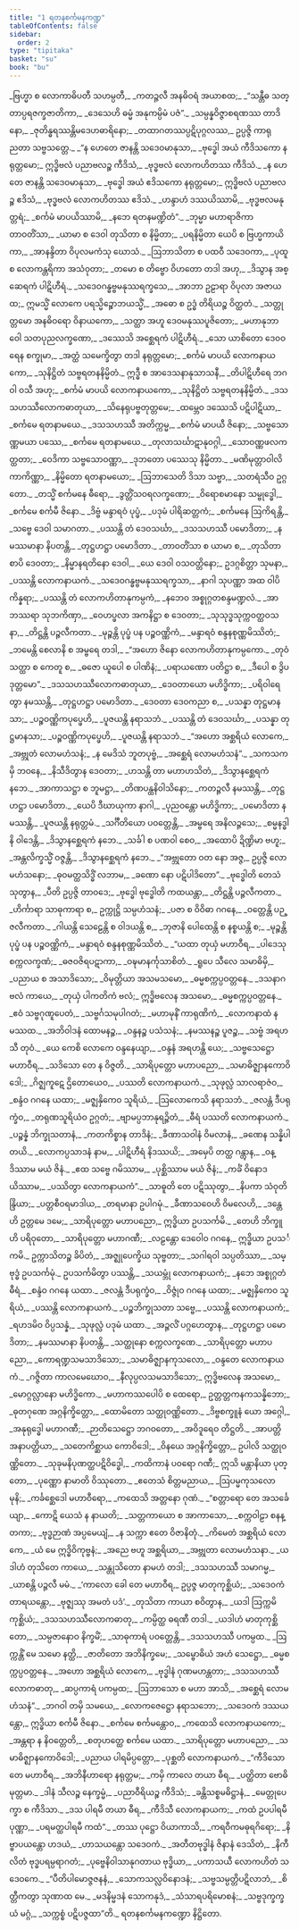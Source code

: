```yaml
---
title: "1 ရတနစင်္ကမနကဏ္ဍ"
tableOfContents: false
sidebar:
  order: 2
type: "tipitaka"
basket: "su"
book: "bu"
---
```



<DynamicBreadcrumb />

<Division number="1" book="bu">

<Paragraph number="2" type="verses" book="bu">
_ဗြဟ္မာ စ လောကာဓိပတီ သဟမ္ပတီ,_  
_ကတဉ္ဇလီ အနဓိဝရံ အယာစထ;_  
_“သန္တီဓ သတ္တာပ္ပရဇက္ခဇာတိကာ,_  
_ဒေသေဟိ ဓမ္မံ အနုကမ္ပိမံ ပဇံ”._  

</Paragraph>

</Division>
<Division number="2" book="bu">

<Paragraph number="3" type="verses" book="bu">
_သမ္ပန္နဝိဇ္ဇာစရဏဿ တာဒိနော,_  
_ဇုတိန္ဓရဿန္တိမဒေဟဓာရိနော;_  
_တထာဂတဿပ္ပဋိပုဂ္ဂလဿ,_  
ဥပ္ပဇ္ဇိ ကာရုညတာ သဗ္ဗသတ္တေ._  

</Paragraph>

</Division>
<Division number="3" book="bu">

<Paragraph number="4" type="verses" book="bu">
_“န ဟေတေ ဇာနန္တိ သဒေဝမာနုသာ,_  
_ဗုဒ္ဓေါ အယံ ကီဒိသကော နရုတ္တမော;_  
ဣဒ္ဓိဗလံ ပညာဗလဉ္စ ကီဒိသံ,_  
_ဗုဒ္ဓဗလံ လောကဟိတဿ ကီဒိသံ._  

</Paragraph>

</Division>
<Division number="4" book="bu">

<Paragraph number="5" type="verses" book="bu">
_န ဟေတေ ဇာနန္တိ သဒေဝမာနုသာ,_  
_ဗုဒ္ဓေါ အယံ ဧဒိသကော နရုတ္တမော;_  
ဣဒ္ဓိဗလံ ပညာဗလဉ္စ ဧဒိသံ,_  
_ဗုဒ္ဓဗလံ လောကဟိတဿ ဧဒိသံ._  

</Paragraph>

</Division>
<Division number="5" book="bu">

<Paragraph number="6" type="verses" book="bu">
_ဟန္ဒာဟံ ဒဿယိဿာမိ,_  
_ဗုဒ္ဓဗလမနုတ္တရံ;_  
_စင်္ကမံ မာပယိဿာမိ,_  
_နဘေ ရတနမဏ္ဍိတံ”._  

</Paragraph>

</Division>
<Division number="6" book="bu">

<Paragraph number="7" type="verses" book="bu">
_ဘုမ္မာ မဟာရာဇိကာ တာဝတိံသာ,_  
_ယာမာ စ ဒေဝါ တုသိတာ စ နိမ္မိတာ;_  
_ပရနိမ္မိတာ ယေပိ စ ဗြဟ္မကာယိကာ,_  
_အာနန္ဒိတာ ဝိပုလမကံသု ဃောသံ._  

</Paragraph>

</Division>
<Division number="7" book="bu">

<Paragraph number="8" type="verses" book="bu">
_ဩဘာသိတာ စ ပထဝီ သဒေဝကာ,_  
_ပုထူ စ လောကန္တရိကာ အသံဝုတာ;_  
_တမော စ တိဗ္ဗော ဝိဟတော တဒါ အဟု,_  
_ဒိသွာန အစ္ဆေရကံ ပါဋိဟီရံ._  

</Paragraph>

</Division>
<Division number="8" book="bu">

<Paragraph number="9" type="verses" book="bu">
_သဒေဝဂန္ဓဗ္ဗမနုဿရက္ခသေ,_  
_အာဘာ ဥဠာရာ ဝိပုလာ အဇာယထ;_  
ဣမသ္မိံ လောကေ ပရသ္မိဉ္စောဘယသ္မိံ,_  
_အဓော စ ဥဒ္ဓံ တိရိယဉ္စ ဝိတ္ထတံ._  

</Paragraph>

</Division>
<Division number="9" book="bu">

<Paragraph number="10" type="verses" book="bu">
_သတ္တုတ္တမော အနဓိဝရော ဝိနာယကော,_  
_သတ္ထာ အဟူ ဒေဝမနုဿပူဇိတော;_  
_မဟာနုဘာဝေါ သတပုညလက္ခဏော,_  
_ဒဿေသိ အစ္ဆေရကံ ပါဋိဟီရံ._  

</Paragraph>

</Division>
<Division number="10" book="bu">

<Paragraph number="11" type="verses" book="bu">
_သော ယာစိတော ဒေဝဝရေန စက္ခုမာ,_  
_အတ္ထံ သမေက္ခိတွာ တဒါ နရုတ္တမော;_  
_စင်္ကမံ မာပယိ လောကနာယကော,_  
_သုနိဋ္ဌိတံ သဗ္ဗရတနနိမ္မိတံ._  

</Paragraph>

</Division>
<Division number="11" book="bu">

<Paragraph number="12" type="verses" book="bu">
ဣဒ္ဓီ စ အာဒေသနာနုသာသနီ,_  
_တိပါဋိဟီရေ ဘဂဝါ ဝသီ အဟု;_  
_စင်္ကမံ မာပယိ လောကနာယကော,_  
_သုနိဋ္ဌိတံ သဗ္ဗရတနနိမ္မိတံ._  

</Paragraph>

</Division>
<Division number="12" book="bu">

<Paragraph number="13" type="verses" book="bu">
_ဒသသဟဿီလောကဓာတုယာ,_  
_သိနေရုပဗ္ဗတုတ္တမေ;_  
_ထမ္ဘေဝ ဒဿေသိ ပဋိပါဋိယာ,_  
_စင်္ကမေ ရတနာမယေ._  

</Paragraph>

</Division>
<Division number="13" book="bu">

<Paragraph number="14" type="verses" book="bu">
_ဒသသဟဿီ အတိက္ကမ္မ,_  
_စင်္ကမံ မာပယီ ဇိနော;_  
_သဗ္ဗသောဏ္ဏမယာ ပဿေ,_  
_စင်္ကမေ ရတနာမယေ._  

</Paragraph>

</Division>
<Division number="14" book="bu">

<Paragraph number="15" type="verses" book="bu">
_တုလာသင်္ဃာဋာနုဝဂ္ဂါ,_  
_သောဝဏ္ဏဖလကတ္ထတာ;_  
_ဝေဒိကာ သဗ္ဗသောဝဏ္ဏာ,_  
_ဒုဘတော ပဿေသု နိမ္မိတာ._  

</Paragraph>

</Division>
<Division number="15" book="bu">

<Paragraph number="16" type="verses" book="bu">
_မဏိမုတ္တာဝါလိကာကိဏ္ဏာ,_  
_နိမ္မိတော ရတနာမယော;_  
_ဩဘာသေတိ ဒိသာ သဗ္ဗာ,_  
_သတရံသီဝ ဥဂ္ဂတော._  

</Paragraph>

</Division>
<Division number="16" book="bu">

<Paragraph number="17" type="verses" book="bu">
_တသ္မိံ စင်္ကမနေ ဓီရော,_  
_ဒွတ္တိံသဝရလက္ခဏော;_  
_ဝိရောစမာနော သမ္ဗုဒ္ဓေါ,_  
_စင်္ကမေ စင်္ကမီ ဇိနော._  

</Paragraph>

</Division>
<Division number="17" book="bu">

<Paragraph number="18" type="verses" book="bu">
_ဒိဗ္ဗံ မန္ဒာရဝံ ပုပ္ဖံ,_  
_ပဒုမံ ပါရိဆတ္တကံ;_  
_စင်္ကမနေ ဩကိရန္တိ,_  
_သဗ္ဗေ ဒေဝါ သမာဂတာ._  

</Paragraph>

</Division>
<Division number="18" book="bu">

<Paragraph number="19" type="verses" book="bu">
_ပဿန္တိ တံ ဒေဝသင်္ဃာ,_  
_ဒသသဟဿီ ပမောဒိတာ;_  
_နမဿမာနာ နိပတန္တိ,_  
_တုဋ္ဌဟဋ္ဌာ ပမောဒိတာ._  

</Paragraph>

</Division>
<Division number="19" book="bu">

<Paragraph number="20" type="verses" book="bu">
_တာဝတိံသာ စ ယာမာ စ,_  
_တုသိတာ စာပိ ဒေဝတာ;_  
_နိမ္မာနရတိနော ဒေဝါ,_  
_ယေ ဒေဝါ ဝသဝတ္တိနော;_  
ဥဒဂ္ဂစိတ္တာ သုမနာ,_  
_ပဿန္တိ လောကနာယကံ._  

</Paragraph>

</Division>
<Division number="20" book="bu">

<Paragraph number="21" type="verses" book="bu">
_သဒေဝဂန္ဓဗ္ဗမနုဿရက္ခသာ,_  
_နာဂါ သုပဏ္ဏာ အထ ဝါပိ ကိန္နရာ;_  
_ပဿန္တိ တံ လောကဟိတာနုကမ္ပကံ,_  
_နဘေဝ အစ္စုဂ္ဂတစန္ဒမဏ္ဍလံ._  

</Paragraph>

</Division>
<Division number="21" book="bu">

<Paragraph number="22" type="verses" book="bu">
_အာဘဿရာ သုဘကိဏှာ,_  
_ဝေဟပ္ဖလာ အကနိဋ္ဌာ စ ဒေဝတာ;_  
_သုသုဒ္ဓသုက္ကဝတ္ထဝသနာ,_  
_တိဋ္ဌန္တိ ပဉ္ဇလီကတာ._  

</Paragraph>

</Division>
<Division number="22" book="bu">

<Paragraph number="23" type="verses" book="bu">
_မုဉ္စန္တိ ပုပ္ဖံ ပန ပဉ္စဝဏ္ဏိကံ,_  
_မန္ဒာရဝံ စန္ဒနစုဏ္ဏမိဿိတံ;_  
_ဘမေန္တိ စေလာနိ စ အမ္ဗရေ တဒါ,_  
_“အဟော ဇိနော လောကဟိတာနုကမ္ပကော._  

</Paragraph>

</Division>
<Division number="23" book="bu">

<Paragraph number="24" type="verses" book="bu">
_တုဝံ သတ္ထာ စ ကေတူ စ,_  
_ဓဇော ယူပေါ စ ပါဏိနံ;_  
_ပရာယဏော ပတိဋ္ဌာ စ,_  
_ဒီပေါ စ ဒွိပဒုတ္တမော”._  

</Paragraph>

</Division>
<Division number="24" book="bu">

<Paragraph number="25" type="verses" book="bu">
_ဒသသဟဿီလောကဓာတုယာ,_  
_ဒေဝတာယော မဟိဒ္ဓိကာ;_  
_ပရိဝါရေတွာ နမဿန္တိ,_  
_တုဋ္ဌဟဋ္ဌာ ပမောဒိတာ._  

</Paragraph>

</Division>
<Division number="25" book="bu">

<Paragraph number="26" type="verses" book="bu">
_ဒေဝတာ ဒေဝကညာ စ,_  
_ပသန္နာ တုဋ္ဌမာနသာ;_  
_ပဉ္စဝဏ္ဏိကပုပ္ဖေဟိ,_  
_ပူဇယန္တိ နရာသဘံ._  

</Paragraph>

</Division>
<Division number="26" book="bu">

<Paragraph number="27" type="verses" book="bu">
_ပဿန္တိ တံ ဒေဝသင်္ဃာ,_  
_ပသန္နာ တုဋ္ဌမာနသာ;_  
_ပဉ္စဝဏ္ဏိကပုပ္ဖေဟိ,_  
_ပူဇယန္တိ နရာသဘံ._  

</Paragraph>

</Division>
<Division number="27" book="bu">

<Paragraph number="28" type="verses" book="bu">
_“အဟော အစ္ဆရိယံ လောကေ,_  
_အဗ္ဘုတံ လောမဟံသနံ;_  
_န မေဒိသံ ဘူတပုဗ္ဗံ,_  
_အစ္ဆေရံ လောမဟံသနံ”._  

</Paragraph>

</Division>
<Division number="28" book="bu">

<Paragraph number="29" type="verses" book="bu">
_သကသကမှိ ဘဝနေ,_  
_နိသီဒိတွာန ဒေဝတာ;_  
_ဟသန္တိ တာ မဟာဟသိတံ,_  
_ဒိသွာနစ္ဆေရကံ နဘေ._  

</Paragraph>

</Division>
<Division number="29" book="bu">

<Paragraph number="30" type="verses" book="bu">
_အာကာသဋ္ဌာ စ ဘူမဋ္ဌာ,_  
_တိဏပန္ထနိဝါသိနော;_  
_ကတဉ္ဇလီ နမဿန္တိ,_  
_တုဋ္ဌဟဋ္ဌာ ပမောဒိတာ._  

</Paragraph>

</Division>
<Division number="30" book="bu">

<Paragraph number="31" type="verses" book="bu">
_ယေပိ ဒီဃာယုကာ နာဂါ,_  
_ပုညဝန္တော မဟိဒ္ဓိကာ;_  
_ပမောဒိတာ နမဿန္တိ,_  
_ပူဇယန္တိ နရုတ္တမံ._  

</Paragraph>

</Division>
<Division number="31" book="bu">

<Paragraph number="32" type="verses" book="bu">
_သင်္ဂီတိယော ပဝတ္တေန္တိ,_  
_အမ္ဗရေ အနိလဉ္ဇသေ;_  
_စမ္မနဒ္ဓါနိ ဝါဒေန္တိ,_  
_ဒိသွာနစ္ဆေရကံ နဘေ._  

</Paragraph>

</Division>
<Division number="32" book="bu">

<Paragraph number="33" type="verses" book="bu">
_သင်္ခါ စ ပဏဝါ စေဝ,_  
_အထောပိ ဍိဏ္ဍိမာ ဗဟူ;_  
_အန္တလိက္ခသ္မိံ ဝဇ္ဇန္တိ,_  
_ဒိသွာနစ္ဆေရကံ နဘေ._  

</Paragraph>

</Division>
<Division number="33" book="bu">

<Paragraph number="34" type="verses" book="bu">
_“အဗ္ဘုတော ဝတ နော အဇ္ဇ,_  
ဥပ္ပဇ္ဇိ လောမဟံသနော;_  
_ဓုဝမတ္ထသိဒ္ဓိံ လဘာမ,_  
_ခဏော နော ပဋိပါဒိတော”._  

</Paragraph>

</Division>
<Division number="34" book="bu">

<Paragraph number="35" type="verses" book="bu">
_ဗုဒ္ဓေါတိ တေသံ သုတွာန,_  
_ပီတိ ဥပ္ပဇ္ဇိ တာဝဒေ;_  
_ဗုဒ္ဓေါ ဗုဒ္ဓေါတိ ကထယန္တာ,_  
_တိဋ္ဌန္တိ ပဉ္ဇလီကတာ._  

</Paragraph>

</Division>
<Division number="35" book="bu">

<Paragraph number="36" type="verses" book="bu">
_ဟိင်္ကာရာ သာဓုကာရာ စ,_  
ဥက္ကုဋ္ဌိ သမ္ပဟံသနံ;_  
_ပဇာ စ ဝိဝိဓာ ဂဂနေ,_  
_ဝတ္တေန္တိ ပဉ္ဇလီကတာ._  

</Paragraph>

</Division>
<Division number="36" book="bu">

<Paragraph number="37" type="verses" book="bu">
_ဂါယန္တိ သေဠေန္တိ စ ဝါဒယန္တိ စ,_  
_ဘုဇာနိ ပေါထေန္တိ စ နစ္စယန္တိ စ;_  
_မုဉ္စန္တိ ပုပ္ဖံ ပန ပဉ္စဝဏ္ဏိကံ,_  
_မန္ဒာရဝံ စန္ဒနစုဏ္ဏမိဿိတံ._  

</Paragraph>

</Division>
<Division number="37" book="bu">

<Paragraph number="38" type="verses" book="bu">
_“ယထာ တုယှံ မဟာဝီရ,_  
_ပါဒေသု စက္ကလက္ခဏံ;_  
_ဓဇဝဇိရပဋာကာ,_  
_ဝဍ္ဎမာနင်္ကုသာစိတံ._  

</Paragraph>

</Division>
<Division number="38" book="bu">

<Paragraph number="39" type="verses" book="bu">
_ရူပေ သီလေ သမာဓိမှိ,_  
_ပညာယ စ အသာဒိသော;_  
_ဝိမုတ္တိယာ အသမသမော,_  
_ဓမ္မစက္ကပ္ပဝတ္တနေ._  

</Paragraph>

</Division>
<Division number="39" book="bu">

<Paragraph number="40" type="verses" book="bu">
_ဒသနာဂဗလံ ကာယေ,_  
_တုယှံ ပါကတိကံ ဗလံ;_  
ဣဒ္ဓိဗလေန အသမော,_  
_ဓမ္မစက္ကပ္ပဝတ္တနေ._  

</Paragraph>

</Division>
<Division number="40" book="bu">

<Paragraph number="41" type="verses" book="bu">
_ဧဝံ သဗ္ဗဂုဏူပေတံ,_  
_သဗ္ဗင်္ဂသမုပါဂတံ;_  
_မဟာမုနိံ ကာရုဏိကံ,_  
_လောကနာထံ နမဿထ._  

</Paragraph>

</Division>
<Division number="41" book="bu">

<Paragraph number="42" type="verses" book="bu">
_အဘိဝါဒနံ ထောမနဉ္စ,_  
_ဝန္ဒနဉ္စ ပသံသနံ;_  
_နမဿနဉ္စ ပူဇဉ္စ,_  
_သဗ္ဗံ အရဟသီ တုဝံ._  

</Paragraph>

</Division>
<Division number="42" book="bu">

<Paragraph number="43" type="verses" book="bu">
_ယေ ကေစိ လောကေ ဝန္ဒနေယျာ,_  
_ဝန္ဒနံ အရဟန္တိ ယေ;_  
_သဗ္ဗသေဋ္ဌော မဟာဝီရ,_  
_သဒိသော တေ န ဝိဇ္ဇတိ._  

</Paragraph>

</Division>
<Division number="43" book="bu">

<Paragraph number="44" type="verses" book="bu">
_သာရိပုတ္တော မဟာပညော,_  
_သမာဓိဇ္ဈာနကောဝိဒေါ;_  
_ဂိဇ္ဈကူဋေ ဌိတောယေဝ,_  
_ပဿတိ လောကနာယကံ._  

</Paragraph>

</Division>
<Division number="44" book="bu">

<Paragraph number="45" type="verses" book="bu">
_သုဖုလ္လံ သာလရာဇံဝ,_  
_စန္ဒံဝ ဂဂနေ ယထာ;_  
_မဇ္ဈနှိကေဝ သူရိယံ,_  
_ဩလောကေသိ နရာသဘံ._  

</Paragraph>

</Division>
<Division number="45" book="bu">

<Paragraph number="46" type="verses" book="bu">
_ဇလန္တံ ဒီပရုက္ခံဝ,_  
_တရုဏသူရိယံဝ ဥဂ္ဂတံ;_  
_ဗျာမပ္ပဘာနုရဉ္ဇိတံ,_  
_ဓီရံ ပဿတိ လောကနာယကံ._  

</Paragraph>

</Division>
<Division number="46" book="bu">

<Paragraph number="47" type="verses" book="bu">
_ပဉ္စန္နံ ဘိက္ခုသတာနံ,_  
_ကတကိစ္စာန တာဒိနံ;_  
_ခီဏာသဝါနံ ဝိမလာနံ,_  
_ခဏေန သန္နိပါတယိ._  

</Paragraph>

</Division>
<Division number="47" book="bu">

<Paragraph number="48" type="verses" book="bu">
_လောကပ္ပသာဒနံ နာမ,_  
_ပါဋိဟီရံ နိဒဿယိ;_  
_အမှေပိ တတ္ထ ဂန္တွာန,_  
_ဝန္ဒိဿာမ မယံ ဇိနံ._  

</Paragraph>

</Division>
<Division number="48" book="bu">

<Paragraph number="49" type="verses" book="bu">
_ဧထ သဗ္ဗေ ဂမိဿာမ,_  
_ပုစ္ဆိဿာမ မယံ ဇိနံ;_  
_ကင်္ခံ ဝိနောဒယိဿာမ,_  
_ပဿိတွာ လောကနာယကံ”._  

</Paragraph>

</Division>
<Division number="49" book="bu">

<Paragraph number="50" type="verses" book="bu">
_သာဓူတိ တေ ပဋိဿုတွာ,_  
_နိပကာ သံဝုတိန္ဒြိယာ;_  
_ပတ္တစီဝရမာဒါယ,_  
_တရမာနာ ဥပါဂမုံ._  

</Paragraph>

</Division>
<Division number="50" book="bu">

<Paragraph number="51" type="verses" book="bu">
_ခီဏာသဝေဟိ ဝိမလေဟိ,_  
_ဒန္တေဟိ ဥတ္တမေ ဒမေ;_  
_သာရိပုတ္တော မဟာပညော,_  
ဣဒ္ဓိယာ ဥပသင်္ကမိ._  

</Paragraph>

</Division>
<Division number="51" book="bu">

<Paragraph number="52" type="verses" book="bu">
_တေဟိ ဘိက္ခူဟိ ပရိဝုတော,_  
_သာရိပုတ္တော မဟာဂဏီ;_  
_လဠန္တော ဒေဝေါဝ ဂဂနေ,_  
ဣဒ္ဓိယာ ဥပသင်္ကမိ._  

</Paragraph>

</Division>
<Division number="52" book="bu">

<Paragraph number="53" type="verses" book="bu">
ဥက္ကာသိတဉ္စ ခိပိတံ,_  
_အဇ္ဈုပေက္ခိယ သုဗ္ဗတာ;_  
_သဂါရဝါ သပ္ပတိဿာ,_  
_သမ္ဗုဒ္ဓံ ဥပသင်္ကမုံ._  

</Paragraph>

</Division>
<Division number="53" book="bu">

<Paragraph number="54" type="verses" book="bu">
ဥပသင်္ကမိတွာ ပဿန္တိ,_  
_သယမ္ဘုံ လောကနာယကံ;_  
_နဘေ အစ္စုဂ္ဂတံ ဓီရံ,_  
_စန္ဒံဝ ဂဂနေ ယထာ._  

</Paragraph>

</Division>
<Division number="54" book="bu">

<Paragraph number="55" type="verses" book="bu">
_ဇလန္တံ ဒီပရုက္ခံဝ,_  
_ဝိဇ္ဇုံဝ ဂဂနေ ယထာ;_  
_မဇ္ဈနှိကေဝ သူရိယံ,_  
_ပဿန္တိ လောကနာယကံ._  

</Paragraph>

</Division>
<Division number="55" book="bu">

<Paragraph number="56" type="verses" book="bu">
_ပဉ္စဘိက္ခုသတာ သဗ္ဗေ,_  
_ပဿန္တိ လောကနာယကံ;_  
_ရဟဒမိဝ ဝိပ္ပသန္နံ,_  
_သုဖုလ္လံ ပဒုမံ ယထာ._  

</Paragraph>

</Division>
<Division number="56" book="bu">

<Paragraph number="57" type="verses" book="bu">
_အဉ္ဇလိံ ပဂ္ဂဟေတွာန,_  
_တုဋ္ဌဟဋ္ဌာ ပမောဒိတာ;_  
_နမဿမာနာ နိပတန္တိ,_  
_သတ္ထုနော စက္ကလက္ခဏေ._  

</Paragraph>

</Division>
<Division number="57" book="bu">

<Paragraph number="58" type="verses" book="bu">
_သာရိပုတ္တော မဟာပညော,_  
_ကောရဏ္ဍသမသာဒိသော;_  
_သမာဓိဇ္ဈာနကုသလော,_  
_ဝန္ဒတေ လောကနာယကံ._  

</Paragraph>

</Division>
<Division number="58" book="bu">

<Paragraph number="59" type="verses" book="bu">
_ဂဇ္ဇိတာ ကာလမေဃောဝ,_  
_နီလုပ္ပလသမသာဒိသော;_  
ဣဒ္ဓိဗလေန အသမော,_  
_မောဂ္ဂလ္လာနော မဟိဒ္ဓိကော._  

</Paragraph>

</Division>
<Division number="59" book="bu">

<Paragraph number="60" type="verses" book="bu">
_မဟာကဿပေါပိ စ ထေရော,_  
ဥတ္တတ္တကနကသန္နိဘော;_  
_ဓုတဂုဏေ အဂ္ဂနိက္ခိတ္တော,_  
_ထောမိတော သတ္ထုဝဏ္ဏိတော._  

</Paragraph>

</Division>
<Division number="60" book="bu">

<Paragraph number="61" type="verses" book="bu">
_ဒိဗ္ဗစက္ခူနံ ယော အဂ္ဂေါ,_  
_အနုရုဒ္ဓေါ မဟာဂဏီ;_  
_ဉာတိသေဋ္ဌော ဘဂဝတော,_  
_အဝိဒူရေဝ တိဋ္ဌတိ._  

</Paragraph>

</Division>
<Division number="61" book="bu">

<Paragraph number="62" type="verses" book="bu">
_အာပတ္တိအနာပတ္တိယာ,_  
_သတေကိစ္ဆာယ ကောဝိဒေါ;_  
_ဝိနယေ အဂ္ဂနိက္ခိတ္တော,_  
ဥပါလိ သတ္ထုဝဏ္ဏိတော._  

</Paragraph>

</Division>
<Division number="62" book="bu">

<Paragraph number="63" type="verses" book="bu">
_သုခုမနိပုဏတ္ထပဋိဝိဒ္ဓေါ,_  
_ကထိကာနံ ပဝရော ဂဏီ;_  
ဣသိ မန္တာနိယာ ပုတ္တော,_  
_ပုဏ္ဏော နာမာတိ ဝိဿုတော._  

</Paragraph>

</Division>
<Division number="63" book="bu">

<Paragraph number="64" type="verses" book="bu">
_ဧတေသံ စိတ္တမညာယ,_  
_ဩပမ္မကုသလော မုနိ;_  
_ကင်္ခစ္ဆေဒေါ မဟာဝီရော,_  
_ကထေသိ အတ္တနော ဂုဏံ._  

</Paragraph>

</Division>
<Division number="64" book="bu">

<Paragraph number="65" type="verses" book="bu">
_“စတ္တာရော တေ အသင်္ခေယျာ,_  
_ကောဋိ ယေသံ န နာယတိ;_  
_သတ္တကာယော စ အာကာသော,_  
_စက္ကဝါဠာ စနန္တကာ;_  
_ဗုဒ္ဓဉာဏံ အပ္ပမေယျံ,_  
_န သက္ကာ ဧတေ ဝိဇာနိတုံ._  

</Paragraph>

</Division>
<Division number="65" book="bu">

<Paragraph number="66" type="verses" book="bu">
_ကိမေတံ အစ္ဆရိယံ လောကေ,_  
_ယံ မေ ဣဒ္ဓိဝိကုဗ္ဗနံ;_  
_အညေ ဗဟူ အစ္ဆရိယာ,_  
_အဗ္ဘုတာ လောမဟံသနာ._  

</Paragraph>

</Division>
<Division number="66" book="bu">

<Paragraph number="67" type="verses" book="bu">
_ယဒါဟံ တုသိတေ ကာယေ,_  
_သန္တုသိတော နာမဟံ တဒါ;_  
_ဒသသဟဿီ သမာဂမ္မ,_  
_ယာစန္တိ ပဉ္ဇလီ မမံ._  

</Paragraph>

</Division>
<Division number="67" book="bu">

<Paragraph number="68" type="verses" book="bu">
_‘ကာလော ခေါ တေ မဟာဝီရ,_  
ဥပ္ပဇ္ဇ မာတုကုစ္ဆိယံ;_  
_သဒေဝကံ တာရယန္တော,_  
_ဗုဇ္ဈဿု အမတံ ပဒံ’._  

</Paragraph>

</Division>
<Division number="68" book="bu">

<Paragraph number="69" type="verses" book="bu">
_တုသိတာ ကာယာ စဝိတွာန,_  
_ယဒါ ဩက္ကမိ ကုစ္ဆိယံ;_  
_ဒသသဟဿီလောကဓာတု,_  
_ကမ္ပိတ္ထ ဓရဏီ တဒါ._  

</Paragraph>

</Division>
<Division number="69" book="bu">

<Paragraph number="70" type="verses" book="bu">
_ယဒါဟံ မာတုကုစ္ဆိတော,_  
_သမ္ပဇာနောဝ နိက္ခမိံ;_  
_သာဓုကာရံ ပဝတ္တေန္တိ,_  
_ဒသသဟဿီ ပကမ္ပထ._  

</Paragraph>

</Division>
<Division number="70" book="bu">

<Paragraph number="71" type="verses" book="bu">
_ဩက္ကန္တိံ မေ သမော နတ္ထိ,_  
_ဇာတိတော အဘိနိက္ခမေ;_  
_သမ္ဗောဓိယံ အဟံ သေဋ္ဌော,_  
_ဓမ္မစက္ကပ္ပဝတ္တနေ._  

</Paragraph>

</Division>
<Division number="71" book="bu">

<Paragraph number="72" type="verses" book="bu">
_အဟော အစ္ဆရိယံ လောကေ,_  
_ဗုဒ္ဓါနံ ဂုဏမဟန္တတာ;_  
_ဒသသဟဿီလောကဓာတု,_  
_ဆပ္ပကာရံ ပကမ္ပထ;_  
_ဩဘာသော စ မဟာ အာသိ,_  
_အစ္ဆေရံ လောမဟံသနံ”._  

</Paragraph>

</Division>
<Division number="72" book="bu">

<Paragraph number="73" type="verses" book="bu">
_ဘဂဝါ တမှိ သမယေ,_  
_လောကဇေဋ္ဌော နရာသဘော;_  
_သဒေဝကံ ဒဿယန္တော,_  
ဣဒ္ဓိယာ စင်္ကမီ ဇိနော._  

</Paragraph>

</Division>
<Division number="73" book="bu">

<Paragraph number="74" type="verses" book="bu">
_စင်္ကမေ စင်္ကမန္တောဝ,_  
_ကထေသိ လောကနာယကော;_  
_အန္တရာ န နိဝတ္တေတိ,_  
_စတုဟတ္ထေ စင်္ကမေ ယထာ._  

</Paragraph>

</Division>
<Division number="74" book="bu">

<Paragraph number="75" type="verses" book="bu">
_သာရိပုတ္တော မဟာပညော,_  
_သမာဓိဇ္ဈာနကောဝိဒေါ;_  
_ပညာယ ပါရမိပ္ပတ္တော,_  
_ပုစ္ဆတိ လောကနာယကံ._  

</Paragraph>

</Division>
<Division number="75" book="bu">

<Paragraph number="76" type="verses" book="bu">
_“ကီဒိသော တေ မဟာဝီရ,_  
_အဘိနီဟာရော နရုတ္တမ;_  
_ကမှိ ကာလေ တယာ ဓီရ,_  
_ပတ္ထိတာ ဗောဓိမုတ္တမာ._  

</Paragraph>

</Division>
<Division number="76" book="bu">

<Paragraph number="77" type="verses" book="bu">
_ဒါနံ သီလဉ္စ နေက္ခမ္မံ,_  
_ပညာဝီရိယဉ္စ ကီဒိသံ;_  
_ခန္တိသစ္စမဓိဋ္ဌာနံ,_  
_မေတ္တုပေက္ခာ စ ကီဒိသာ._  

</Paragraph>

</Division>
<Division number="77" book="bu">

<Paragraph number="78" type="verses" book="bu">
_ဒသ ပါရမီ တယာ ဓီရ,_  
_ကီဒိသီ လောကနာယက;_  
_ကထံ ဥပပါရမီ ပုဏ္ဏာ,_  
_ပရမတ္ထပါရမီ ကထံ”._  

</Paragraph>

</Division>
<Division number="78" book="bu">

<Paragraph number="79" type="verses" book="bu">
_တဿ ပုဋ္ဌော ဝိယာကာသိ,_  
_ကရဝီကမဓုရဂိရော;_  
_နိဗ္ဗာပယန္တော ဟဒယံ,_  
_ဟာသယန္တော သဒေဝကံ._  

</Paragraph>

</Division>
<Division number="79" book="bu">

<Paragraph number="80" type="verses" book="bu">
_အတီတဗုဒ္ဓါနံ ဇိနာနံ ဒေသိတံ,_  
_နိကီလိတံ ဗုဒ္ဓပရမ္ပရာဂတံ;_  
_ပုဗ္ဗေနိဝါသာနုဂတာယ ဗုဒ္ဓိယာ,_  
_ပကာသယီ လောကဟိတံ သဒေဝကေ._  

</Paragraph>

</Division>
<Division number="80" book="bu">

<Paragraph number="81" type="verses" book="bu">
_“ပီတိပါမောဇ္ဇဇနနံ,_  
_သောကသလ္လဝိနောဒနံ;_  
_သဗ္ဗသမ္ပတ္တိပဋိလာဘံ,_  
_စိတ္တီကတွာ သုဏာထ မေ._  

</Paragraph>

</Division>
<Division number="81" book="bu">

<Paragraph number="82" type="verses" book="bu">
_မဒနိမ္မဒနံ သောကနုဒံ,_  
_သံသာရပရိမောစနံ;_  
_သဗ္ဗဒုက္ခက္ခယံ မဂ္ဂံ,_  
_သက္ကစ္စံ ပဋိပဇ္ဇထာ”တိ._  


</Paragraph>
</Division>

<Paragraph number="83" type="center" book="bu">
ရတနစင်္ကမနကဏ္ဍော နိဋ္ဌိတော.
</Paragraph>